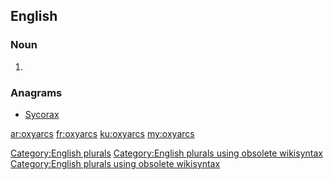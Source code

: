 ==English==

===Noun===
{{head|en}}

# {{plural of|oxyarc}}

===Anagrams===
* [[Sycorax#English|Sycorax]]

[[Category:English plurals]][[Category:English plurals using obsolete wikisyntax]][[Category:English plurals using obsolete wikisyntax]]

[[ar:oxyarcs]]
[[fr:oxyarcs]]
[[ku:oxyarcs]]
[[my:oxyarcs]]